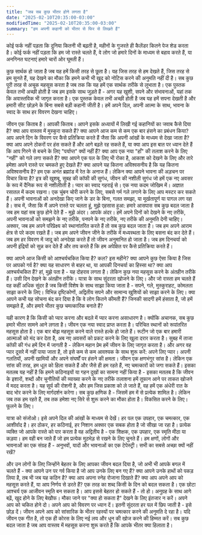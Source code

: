 ```yaml
---
title: "जब सब कुछ भीतर होने लगता है"
date: "2025-02-10T20:35:00-03:00"
modifiedTime: "2025-02-10T20:35:00-03:00"
summary: "हम अपनी कहानी को भीतर से फिर से लिखते हैं"
---
```


कोई फर्क नहीं पड़ता कि दुनिया कितनी भी बढ़ती है, महीनों के गुजरते ही कैलेंडर कितने पेज शेड करता है। कोई फर्क नहीं पड़ता कि हम जो रास्ते चलते हैं, वे लोग जो हमारे दिनों के माध्यम से बहाव करते हैं, या अनगिनत घटनाएं हमारे चारों ओर घूमती हैं।

कुछ सार्थक हो जाता है जब यह हमें किसी तरह से छूता है। यह जिस तरह से हम देखते हैं, जिस तरह से हम सुनते हैं, यह देखने का मौका कि हमने कभी भी खुद को नोटिस करने की अनुमति नहीं दी है। सब कुछ पूरी तरह से अचूक महसूस करता है जब तक कि यह हमें एक सार्थक तरीके से लुभाता है। एक पुस्तक केवल तभी अच्छी होती है जब हम इसके साथ जुड़ते हैं - अगर यह खुशी, सपने और संभावनाओं, यहां तक ​​कि अवास्तविक भी जागृत करता है। एक पुस्तक केवल तभी अच्छी होती है जब यह हमें सपना देखती है और हमारी सीट छोड़ने के बिना सबसे बड़ी कहानी जीती है। हमें अपने दिल, अपनी आत्मा के साथ, भावना के स्वाद के साथ हर विवरण देखना चाहिए।

जीवन एक किताब है। आपकी किताब। आपने इसके अध्यायों में लिखी गई कहानियों का जवाब कैसे दिया है? क्या आप वास्तव में मुस्कुरा सकते हैं? क्या आपने आज कम से कम एक बार हंसने का प्रबंधन किया? आप अपने दिन के विवरण पर कैसे प्रतिक्रिया करते हैं जैसा कि अपनी आंखों के माध्यम से देखा जाता है? क्या आप अपने ठोकरों पर हंस सकते हैं और आगे बढ़ते रह सकते हैं, या क्या आप इस बात पर ध्यान देते हैं कि आप गिरने से बचने के लिए "पर्याप्त" क्यों नहीं हैं? क्या आप एक नया "हाँ" की तलाश करने के लिए "नहीं" को गले लगा सकते हैं? क्या आपने एक पल के लिए भी रोका है, आकाश को देखने के लिए और तारे हमेशा अपने रास्ते पर चमकते हुए देखते हैं? क्या आपने यह कितना अविश्वसनीय है कि यह कितना अविश्वसनीय है? हम एक अनंत ब्रह्मांड में रेत के अनाज हैं। लेकिन क्या आपने भावना की अड़चन पर विचार किया है? इत्र की खुशबू, सुबह की कॉफी की सुगंध, जीवन की नशीली सुगंध जो हमें एक नए अवसर के रूप में दैनिक रूप से नशीलीाती है। प्यार का स्वाद गहराई से। एक नया कदम जोखिम में। अज्ञात रसातल में कदम रखना। एक चुंबन चोरी करने के लिए, सबसे गर्म गले लगाने के लिए आप मस्टर कर सकते हैं। अपनी भावनाओं को अनदेखा किए जाने के डर के बिना, गलत समझा, या मूर्खतापूर्ण या पागल लग रहा है।
सच में, जैसा कि मैं अपने रास्ते पर चलता हूं, मुझे एहसास हुआ: हमारे आसपास सब कुछ बदल जाता है जब हम यहां सब कुछ होने देते हैं - मुझे अंदर। आपके अंदर। हमें अपने दिनों को देखने के नए तरीके, अपनी भावनाओं को समझने के नए तरीके, पनपने के नए तरीके, नए तरीके की अनुमति देनी चाहिए। अक्सर, जब हम अपने परिप्रेक्ष्य को स्थानांतरित करते हैं तो सब कुछ बदल जाता है। जब हम अपने आराम क्षेत्र से परे कदम रखते हैं। जब हम अपने जीवन जीने के तरीके में मध्यस्थता के लिए बसना बंद कर देते हैं। जब हम हर विवरण में जादू को अनदेखा करते हैं तो जीवन अनुमानित हो जाता है। जब हम दिनचर्या को अपनी इंद्रियों को सुन्न कर देते हैं और तय करते हैं कि हम अपेक्षित पर कैसे प्रतिक्रिया करते हैं।

क्या आपने आज किसी को आश्चर्यचकित किया है? कल? इस महीने? क्या आपने कुछ ऐसा किया है जिस पर आपको गर्व है? क्या यह साधारण से बाहर था, या आपकी दिनचर्या का हिस्सा था? क्या आप आश्चर्यचकित हैं? हां, मुझे पता है - यह दोहराव लगता है। लेकिन कुछ नया महसूस करने के अंतहीन तरीके हैं। उसी दिन देखने के अंतहीन तरीके। यात्रा के साथ सुंदरता खोजने के लिए। और जो रास्ता हम चलते हैं वह कहीं अधिक सुंदर है जब किसी विशेष के साथ साझा किया जाता है - सपने, गले, मुस्कुराहट, कोमलता साझा करने के लिए। विभिन्न दृष्टिकोणों, अद्वितीय सपने और सामान्य खुशियों को साझा करने के लिए। क्या आपने कभी यह सोचना बंद कर दिया है कि वे लोग कितने कीमती हैं? जिनकी सादगी हमें हंसाता है, जो हमें समझते हैं, और हमारे भीतर कुछ चमत्कारिक बनाते हैं?

यही कारण है कि किसी को प्यार करना और बदले में प्यार करना असाधारण है। क्योंकि अचानक, सब कुछ हमारे भीतर सामने आने लगता है। जीवन एक नया स्वाद प्राप्त करता है। परिचित स्थानों को रूपांतरित महसूस होता है। एक बार बोझ महसूस करने वाले रास्ते हल्के हो जाते हैं। रूटीन जो एक बार हमारी आत्माओं को मंद कर देता है, अब नए अवसरों को प्रकट करने के लिए खुला दरार करता है। सुबह में ताजा कॉफी की गंध हमें दिन में जागती है - लेकिन महान प्रेम हमें जीवन के लिए जागृत करता है। और अगर वह प्यार दूसरे में नहीं पाया जाता है, तो इसे कम से कम आवश्यक के साथ शुरू करें: अपने लिए प्यार। अपनी गलतियों, अपनी खामियों और अपने संघर्षों पर हंसने की क्षमता।
जीवन एक क्षणभंगुर सांस है। लेकिन एक सांस की तरह, हम धूल को हिला सकते हैं और जैसे ही हम रहते हैं, नए चमत्कारों को जगा सकते हैं। इसका मतलब यह नहीं है कि हमने कठिनाइयों या गहन दुखों का सामना नहीं किया है - इसका मतलब है कि जीवन के इशारों, शब्दों और चुनौतियों की व्याख्या करने के नए तरीके तलाशना हमें तूफान आने पर ताकत खोजने में मदद करता है। यह सूर्य की रोशनी है, और हम जिस प्रकाश को ले जाते हैं, वह हमें एक अंधेरी रात के बाद भोर करने के लिए मार्गदर्शन करेगा। सब कुछ क्षणिक है - जिसमें हम में से प्रत्येक शामिल है। लेकिन जब तक हम रहते हैं, तब तक हमेशा नए सिरे से शुरू करने का मौका होता है। विकसित करने के लिए। फूलने के लिए।

यात्रा को संजोओ। इसे अपने दिल की आंखों के माध्यम से देखें। हर पल एक उपहार, एक चमत्कार, एक आशीर्वाद है। हर ठोकर, हर कठिनाई, हर निशान अक्सर एक सबक होता है जो सीखा जा रहा है। प्रत्येक व्यक्ति जो आपके रास्ते को पार करता है वह अद्वितीय है - एक शिक्षक, एक उपहार, एक स्मृति मीठा या कड़वा। हम वही बन जाते हैं जो हम प्रत्येक मुठभेड़ से रखने के लिए चुनते हैं। हम क्षणों, लोगों और भावनाओं का एक संग्रह हैं - अनुभवों, यादों और भावनाओं का एक टेपेस्ट्री। सभी का सबसे अच्छा क्यों नहीं रखें?

और उन लोगों के लिए जिन्होंने बेहतर के लिए आपका जीवन बदल दिया है, जो अभी भी आपके बगल में चलते हैं - क्या आपने उन पर गर्व किया है जो आप उनके लिए बन गए हैं? क्या आपने उनके हाथों को पकड़ लिया है, तब भी जब यह कठिन है? क्या आप अपना स्नेह रोजाना दिखाते हैं? क्या आप अपने आप को महसूस करते हैं, या आप निर्णय से डरते हैं? एक तरह का शब्द किसी के दिन को बदल सकता है। एक छोटा आश्चर्य एक आजीवन स्मृति बन सकता है। आप इससे बेहतर हो सकते हैं - तो हो। अनुग्रह के साथ आगे बढ़ें, खुद होने के लिए बेखौफ। मौका जाने पर "क्या हो सकता है" देखने के लिए इंतजार न करें। अपने आप को चकित होने दो। अपने आप को विवरण पर ध्यान दें। इतनी सुंदरता हर पल में छिप जाती है - इसे छोड़ दें। जीवन अपने आप को सांसारिक के भीतर रहस्यों पर चमत्कार करने की अनुमति दे रहा है। यदि जीवन एक गीत है, तो एक ही कोरस के लिए नई लय और धुन की खोज करने की हिम्मत करें। सब कुछ बदल जाता है जब आप वास्तव में महसूस करना शुरू करते हैं कि आपके भीतर क्या हिलाता है।